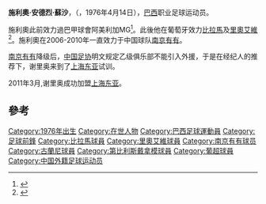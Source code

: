 {{Football player infobox 
| playername = 施利奧·蘇沙
| image = 
| fullname = Cílio André Souza
| height = {{height|m=1.90}}
| dateofbirth = {{birth date and age|1976|4|14}} 
| cityofbirth = [[戈亞尼亞|戈亞尼亞]] 
| countryofbirth = [[巴西|巴西]] 
| currentclub  =  
| clubnumber = 
| position = [[前鋒_(足球)|前鋒]]
| youthyears = 
| youthclubs = 
| years = 1998<br/>1998–1999<br/>1999-2001<br/>2001<br/>2002<br/>2003-2004<br/>2005<br/>2006-2010<br/>2011
| clubs = [[美洲足球俱樂部|阿美利加MG]]<br/>[[第比利斯戴拿模|第比利斯戴拿模]]<br/>[[比拉馬|比拉馬]]<br/>[[里奧艾維|里奧艾維]]<br/>{{tsl|en|Gondomar SC||干度馬}}<br/>{{tsl|en|Amora FC||阿莫拉}}<br/>[[登嘉樓足球協會|丁加奴]]<br/>[[南京有有|南京有有]]<br/>[[上海东亚|上海东亚]]
| caps(goals) = <br/><br/>32 (14)<br/>8 (2)<br/>? (?)<br/>? (?)<br/>? (?)<br/>77 (32)<br/>4 (0)
| nationalyears = 
| nationalteam =
| nationalcaps(goals) =   
}}
'''施利奧·安德烈·蘇沙'''，（{{lang-en|'''Cílio André Souza'''}}，1976年4月14日），[[巴西|巴西]]职业足球运动员。

施利奧此前效力過巴甲球會阿美利加MG<ref>{{cite web|publisher=Globo Esporte|title=Futpedia: Cilio (Cílio André de Souza)|url=http://futpedia.globo.com/jogadores/cilio|language=pt|accessdate=2010-02-15}}{{dead link|date=2017年12月 |bot=InternetArchiveBot |fix-attempted=yes }}</ref>。此後他在葡萄牙效力[[比拉馬|比拉馬]]及[[里奧艾維|里奧艾維]]<ref>{{cite web|publisher=Fora de Jogo|title=Cílio (Cílio André de Souza)|url=http://www.foradejogo.net/player.php?player=197605150001|language=pt|accessdate=2010-02-15|archive-date=2019-12-02|archive-url=https://web.archive.org/web/20191202125947/https://www.foradejogo.net/player.php?player=197605150001|dead-url=no}}</ref>。施利奧在2006-2010年一直效力于中国球队[[南京有有|南京有有]]。

[[南京有有|南京有有]]降级后，[[中国足协|中国足协]]明文规定乙级俱乐部不能引入外援，于是在经纪人的推荐下，谢里奥来到了[[上海东亚|上海东亚]]试训。

2011年3月,谢里奥成功加盟[[上海东亚|上海东亚]]。

==參考==
{{reflist}}

{{DEFAULTSORT:Souza, Cilio Andre}}
[[Category:1976年出生|Category:1976年出生]]
[[Category:在世人物|Category:在世人物]]
[[Category:巴西足球運動員|Category:巴西足球運動員]]
[[Category:足球前鋒|Category:足球前鋒]]
[[Category:比拉馬球員|Category:比拉馬球員]]
[[Category:里奧艾維球員|Category:里奧艾維球員]]
[[Category:南京有有球员|Category:南京有有球员]]
[[Category:古蘭尼球員|Category:古蘭尼球員]]
[[Category:第比利斯戴拿模球員|Category:第比利斯戴拿模球員]]
[[Category:葡超球員|Category:葡超球員]]
[[Category:中国外籍足球运动员|Category:中国外籍足球运动员]]